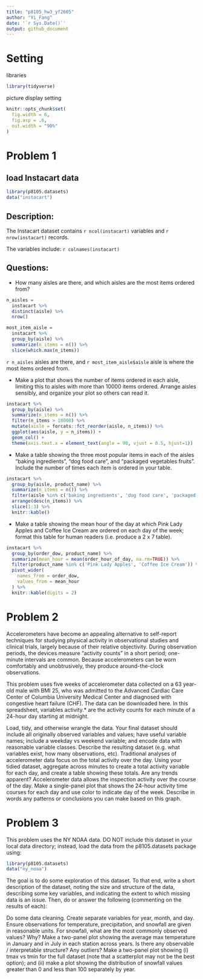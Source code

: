 ```yaml
---
title: "p8105_hw3_yf2605"
author: "Yi_Fang"
date: '`r Sys.Date()`'
output: github_document
---
```

# Setting

libraries

```r
library(tidyverse)
```

picture display setting

```r
knitr::opts_chunk$set(
  fig.width = 6,
  fig.asp = .6,
  out.width = "90%"
)
```

# Problem 1

## load Instacart data

```r
library(p8105.datasets)
data("instacart")
```

## Description:

The Instacart dataset contains `r ncol(instacart)` variables and `r nrow(instacart)` records.

The variables include:
`r colnames(instacart)`

## Questions:

*   How many aisles are there, and which aisles are the most items ordered from?

```r
n_aisles = 
  instacart %>% 
  distinct(aisle) %>% 
  nrow()

most_item_aisle = 
  instacart %>% 
  group_by(aisle) %>% 
  summarize(n_items = n()) %>% 
  slice(which.max(n_items))
```

`r n_aisles` aisles are there, and `r most_item_aisle$aisle` aisle is where the most items ordered from.

*   Make a plot that shows the number of items ordered in each aisle, limiting this to aisles with more than 10000 items ordered. Arrange aisles sensibly, and organize your plot so others can read it.
```r
instacart %>% 
  group_by(aisle) %>% 
  summarize(n_items = n()) %>% 
  filter(n_items > 10000) %>% 
  mutate(aisle = forcats::fct_reorder(aisle, n_items)) %>% 
  ggplot(aes(aisle, y = n_items)) +
  geom_col() +
  theme(axis.text.x = element_text(angle = 90, vjust = 0.5, hjust=1))
```

*   Make a table showing the three most popular items in each of the aisles “baking ingredients”, “dog food care”, and “packaged vegetables fruits”. Include the number of times each item is ordered in your table.
```r
instacart %>% 
  group_by(aisle, product_name) %>% 
  summarize(n_items = n()) %>% 
  filter(aisle %in% c('baking ingredients', 'dog food care', 'packaged vegetables fruits')) %>% 
  arrange(desc(n_items)) %>% 
  slice(1:3) %>% 
  knitr::kable()
```

*   Make a table showing the mean hour of the day at which Pink Lady Apples and Coffee Ice Cream are ordered on each day of the week; format this table for human readers (i.e. produce a 2 x 7 table).
```r
instacart %>% 
  group_by(order_dow, product_name) %>% 
  summarize(mean_hour = mean(order_hour_of_day, na.rm=TRUE)) %>% 
  filter(product_name %in% c('Pink Lady Apples', 'Coffee Ice Cream')) %>% 
  pivot_wider(
    names_from = order_dow,
    values_from = mean_hour
  ) %>% 
  knitr::kable(digits = 2)
```

# Problem 2

Accelerometers have become an appealing alternative to self-report techniques for studying physical activity in observational studies and clinical trials, largely because of their relative objectivity. During observation periods, the devices measure “activity counts” in a short period; one-minute intervals are common. Because accelerometers can be worn comfortably and unobtrusively, they produce around-the-clock observations.

This problem uses five weeks of accelerometer data collected on a 63 year-old male with BMI 25, who was admitted to the Advanced Cardiac Care Center of Columbia University Medical Center and diagnosed with congestive heart failure (CHF). The data can be downloaded here. In this spreadsheet, variables activity.* are the activity counts for each minute of a 24-hour day starting at midnight.

Load, tidy, and otherwise wrangle the data. Your final dataset should include all originally observed variables and values; have useful variable names; include a weekday vs weekend variable; and encode data with reasonable variable classes. Describe the resulting dataset (e.g. what variables exist, how many observations, etc).
Traditional analyses of accelerometer data focus on the total activity over the day. Using your tidied dataset, aggregate across minutes to create a total activity variable for each day, and create a table showing these totals. Are any trends apparent?
Accelerometer data allows the inspection activity over the course of the day. Make a single-panel plot that shows the 24-hour activity time courses for each day and use color to indicate day of the week. Describe in words any patterns or conclusions you can make based on this graph.

# Problem 3

This problem uses the NY NOAA data. DO NOT include this dataset in your local data directory; instead, load the data from the p8105.datasets package using:

```r
library(p8105.datasets)
data("ny_noaa")
```

The goal is to do some exploration of this dataset. To that end, write a short description of the dataset, noting the size and structure of the data, describing some key variables, and indicating the extent to which missing data is an issue. Then, do or answer the following (commenting on the results of each):

Do some data cleaning. Create separate variables for year, month, and day. Ensure observations for temperature, precipitation, and snowfall are given in reasonable units. For snowfall, what are the most commonly observed values? Why?
Make a two-panel plot showing the average max temperature in January and in July in each station across years. Is there any observable / interpretable structure? Any outliers?
Make a two-panel plot showing (i) tmax vs tmin for the full dataset (note that a scatterplot may not be the best option); and (ii) make a plot showing the distribution of snowfall values greater than 0 and less than 100 separately by year.
